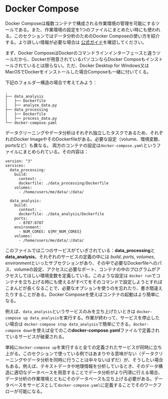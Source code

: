 # Docker Compose

Docker Composeは複数コンテナで構成される作業環境の管理を可能にするツールである。また、作業環境の設定を1つのファイルにまとめたい時にも使われる。このセクションではデータ分析のためのDocker Composeの使い方を紹介する。より詳しい情報が必要な場合は [公式ガイド](https://docs.docker.com/compose/)を確認してください。

まず、Docker ComposeはDockerのコマンドラインインターフェースと違うツールだから、Dockerが用意されているパソコンならDocker Composもインストールされているとは限らない。ただ、Docker Desktop for Windows又はMacOSでDockerをインストールした場合Composeも一緒に付いてくる。

下記のフォルダー構造の場合で考えてみよう：

```
.
├── data_analysis
│   ├── Dockerfile
│   ├── analyze_data.py
├── data_processing
│   ├── Dockerfile
│   ├── process_data.py
└── docker-compose.yaml
```
データクリーニングやデータ分析はそれぞれ独立したタスクであるため、それぞれのDocker ImageやそのDockerfileがある。必要な設定（volume、環境変数、portsなど）も異なる。
両方のコンテナの設定は`docker-compose.yaml`というファイルにまとめられている。その内容は：
```
version: "3"
services:
  data_processing:
    build:
      context: .
      dockerfile: ./data_processing/Dockerfile
    volumes:
      - /home/users/me/data/:/data/

  data_analysis:
    build:
      context: .
      dockerfile: ./data_analysis/Dockerfile
    ports:
      - 8787:8787
    environment:
      - NUM_CORES: ${MY_NUM_CORES}
    volumes:
      - /home/users/me/data/:/data/
```
このファイルでは二つのサービスがていぎされている：**data_processing**と**data_analysis**。それぞれのサービスの定義の中には *build*, *ports*, *volumes*, *environment*といったサブセクションがあり、その中で必要なDockerfileへのパス、volumeの設定、アクセスに必要なポート、コンテナの中のプログラムがアクセスしてほしい環境変数を定義している。このような設定は `docker run`でコンテナを立ち上げる時にも使えるがすべてをそのコマンドで設定しようとすればこまんどが長くなることで、必要なオプションを使うのを忘れたり、書き間違えたりすることがある。Docker Composeを使えばコンテナの起動はより簡単になる。

例えば、`data_analysis`というサービスのみを立ち上げたいときは `docker-compose up data_analysis`を実行する。作業が終わって、サービスを停止したい場合は `docker-compose stop data_analysis`で簡単にできる。`docker-compose down`を使えば全てのこの**docker-compose.yaml**ファイルで定義されているサービスが破棄される。

単純に`docker-compose up`を実行すると全ての定義されたサービスが同時に立ち上がる。このセクションで使っている例ではあまりやる意味がない（データクリーニングやデータ分析を同時に行うことは中々ないはずだ）が、そうしたい場合もある。例えば、テキストデータや地理情報を分析しているとき、そのデータ構造に適切なデータベースを用意することでデータ分析がより円滑に行える場合、データ分析の作業環境とともにそのデータベースも立ち上げる必要がある。データベースをサービスとして`docker-compose.yaml`に定義することでそのワークフローが可能になる。
